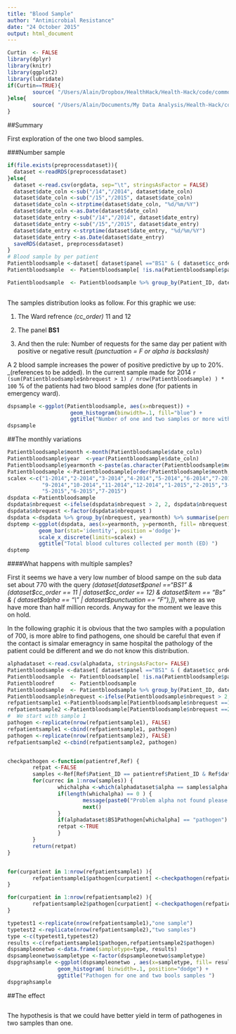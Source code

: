```yaml
---
title: "Blood Sample"
author: "Antimicrobial Resistance"
date: "24 October 2015"
output: html_document
---
```

```r
Curtin  <- FALSE
library(dplyr)
library(knitr)
library(ggplot2)
library(lubridate)
if(Curtin==TRUE){
        source( "/Users/Alain/Dropbox/HealthHack/Health-Hack/code/common.R")
}else{
        source( "/Users/Alain/Documents/My Data Analysis/Health-Hack/code/common.R")   
}
```
##Summary

First exploration of the one two blood samples.

###Number sample

```r
if(file.exists(preprocessdataset)){
  dataset <-readRDS(preprocessdataset)       
}else{
  dataset <-read.csv(orgdata, sep="\t", stringsAsFactor = FALSE)
  dataset$date_coln <-sub("/14","/2014", dataset$date_coln)
  dataset$date_coln <-sub("/15","/2015", dataset$date_coln)
  dataset$date_coln <-strptime(dataset$date_coln, "%d/%m/%Y")
  dataset$date_coln <-as.Date(dataset$date_coln)
  dataset$date_entry <-sub("/14","/2014", dataset$date_entry)
  dataset$date_entry <-sub("/15","/2015", dataset$date_entry)
  dataset$date_entry <-strptime(dataset$date_entry, "%d/%m/%Y")
  dataset$date_entry <-as.Date(dataset$date_entry)
  saveRDS(dataset, preprocessdataset)
} 
# Blood sample by per patient
Patientbloodsample <-dataset[ dataset$panel =="BS1" & ( dataset$cc_order == 11 | dataset$cc_order == 12) & dataset$item == "Bs" &  ( dataset$alpha == "\\" | dataset$punctuation == "F"),] 
Patientbloodsample  <- Patientbloodsample[ !is.na(Patientbloodsample$panel),]

Patientbloodsample  <- Patientbloodsample %>% group_by(Patient_ID, date_coln) %>% summarise( nbrequest = length(unique(Request_ID)))
                                                                                                                                                                                    
```

The samples distribution looks as follow. For this graphic we use:

1. The Ward refrence _(cc_order)_ 11 and 12

2. The panel __BS1__

3. And then the rule: Number of requests for the same day per patient with positive or negative result _(punctuation = F or alpha is backslash)_

A 2 blood sample increases the power of positive predictive by up to 20%. _(references to be added). In the current sample made for 2014  ```r  (sum(Patientbloodsample$nbrequest > 1) / nrow(Patientbloodsample) ) * 100``` % of the patients had two blood samples done (for patients in emergency ward).

```r
dspsample <-ggplot(Patientbloodsample, aes(x=nbrequest)) + 
                    geom_histogram(binwidth=.1, fill="blue") +
                    ggtitle("Number of one and two samples or more with puctuation F")
dspsample
```

##The monthly variations

```r
Patientbloodsample$month <-month(Patientbloodsample$date_coln)
Patientbloodsample$year  <-year(Patientbloodsample$date_coln) 
Patientbloodsample$yearmonth <-paste(as.character(Patientbloodsample$month), as.character(Patientbloodsample$year), sep="-")
Patientbloodsample <-Patientbloodsample[order(Patientbloodsample$month,Patientbloodsample$year ),]
scalex <-c("1-2014","2-2014","3-2014","4-2014","5-2014","6-2014","7-2014","8-2014",  
           "9-2014","10-2014","11-2014","12-2014","1-2015","2-2015","3-2015","4-2015",
           "5-2015","6-2015","7-2015")
dspdata <-Patientbloodsample 
dspdata$nbrequest <-ifelse(dspdata$nbrequest > 2, 2, dspdata$nbrequest )
dspdata$nbrequest <-factor(dspdata$nbrequest )
dspdata <-dspdata %>% group_by(nbrequest, yearmonth) %>% summarise(permonth=n())
dsptemp <-ggplot(dspdata, aes(x=yearmonth, y=permonth, fill= nbrequest)) +
          geom_bar(stat='identity', position ='dodge')+
          scale_x_discrete(limits=scalex) +
          ggtitle("Total blood cultures collected per month (ED) ")
dsptemp
```

####What happens with multiple samples? 

First it seems we have a very low number of blood sampe on the sub data set about 770 with the query _(dataset[dataset\$panel =="BS1" & (dataset\$cc_order == 11 | dataset\$cc_order == 12) & dataset\$item == "Bs" &  ( dataset\$alpha == "\\" | dataset$punctuation == "F"),])_, where as we have more than half million records. Anyway for the moment we leave this on hold. 

In the following graphic it is obvious that the two samples with a population of 700, is  more ablre to find pathogens, one should be careful that even if the contact is simalar emeragncy in same hospital the pathology of the patient could be different and we do not know this distribution. 

```r
alphadataset <-read.csv(alphadata, stringsAsFactor= FALSE)
Patientbloodsample <-dataset[ dataset$panel =="BS1" & ( dataset$cc_order == 11 | dataset$cc_order == 12) & dataset$item == "Bs" &   dataset$punctuation == "F",] 
Patientbloodsample  <- Patientbloodsample[ !is.na(Patientbloodsample$panel),]
Patientbloodref     <- Patientbloodsample
Patientbloodsample  <- Patientbloodsample %>% group_by(Patient_ID, date_coln) %>% summarise( nbrequest = length(unique(Request_ID)))
Patientbloodsample$nbrequest <-ifelse(Patientbloodsample$nbrequest > 2, 2, Patientbloodsample$nbrequest )
refpatientsample1 <-Patientbloodsample[Patientbloodsample$nbrequest ==1, ]
refpatientsample2 <-Patientbloodsample[Patientbloodsample$nbrequest ==2, ]
#  We start with sample 1 
pathogen <-replicate(nrow(refpatientsample1), FALSE)
refpatientsample1 <-cbind(refpatientsample1, pathogen)
pathogen <-replicate(nrow(refpatientsample2), FALSE)
refpatientsample2 <-cbind(refpatientsample2, pathogen)


checkpathogen <-function(patientref,Ref) {
        retpat <-FALSE
        samples <-Ref[Ref$Patient_ID == patientref$Patient_ID & Ref$date_coln == patientref$date_coln, ]
        for(currec in 1:nrow(samples)) {
                whichalpha <-which(alphadataset$alpha == samples$alpha[currec])
                if(length(whichalpha) == 0 ) {
                        message(paste0("Problem alpha not found please check alpha table : ",samples$alpha[currec]))
                        next()
                }
                if(alphadataset$BS1Pathogen[whichalpha] == "pathogen") {
                retpat <-TRUE  
                }
        }
        return(retpat)
}


for(curpatient in 1:nrow(refpatientsample1) ){
        refpatientsample1$pathogen[curpatient] <-checkpathogen(refpatientsample1[curpatient,], Patientbloodref)
}

for(curpatient in 1:nrow(refpatientsample2) ){
        refpatientsample2$pathogen[curpatient] <-checkpathogen(refpatientsample2[curpatient,], Patientbloodref)
}

typetest1 <-replicate(nrow(refpatientsample1),"one sample")
typetest2 <-replicate(nrow(refpatientsample2),"two samples")
type <-c(typetest1,typetest2)
results <-c(refpatientsample1$pathogen,refpatientsample2$pathogen)
dspsampleonetwo <-data.frame(sampletype=type, results)
dspsampleonetwo$sampletype <-factor(dspsampleonetwo$sampletype)
dspgraphsample <-ggplot(dspsampleonetwo , aes(x=sampletype, fill= results)) +
                geom_histogram( binwidth=.1, position="dodge") +
                ggtitle("Pathogen for one and two bools samples ")                         
dspgraphsample                                 
```


##The effect 
```r

```

The hypothesis is that we could have better yield in term of pathogenes in two samples than one. 
